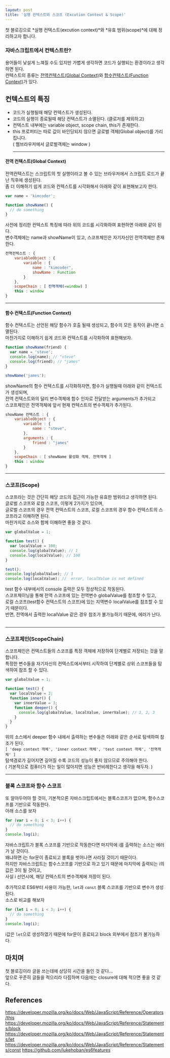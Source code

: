```yaml
---
layout: post
title: '실행 컨텍스트와 스코프 (Excution Context & Scope)'
---
```


첫 블로깅으로 *실행 컨텍스트(excution context)*와 *유효 범위(scope)*에 대해 정리하고자 합니다.

### 자바스크립트에서 컨텍스트란?

용어들이 낯설게 느껴질 수도 있지만 가볍게 생각하면 코드가 실행되는 환경이라고 생각하면 된다.<br/>
컨텍스트의 종류는 [전역컨텍스트(Global Context)](#globalContext)와 [함수컨텍스트(Function Context)](#functionContext)가 있다.<br/>

## 컨텍스트의 특징

- 코드가 실행될때 해당 컨텍스트가 생성된다.
- 코드의 실행이 종료될때 해당 컨텍스트가 소멸된다. (클로저를 제외하고)
- 컨텍스트 내부에는 variable object, scope chain, this가 존재한다.
- this 프로퍼티는 따로 값이 바인딩되지 않으면 글로벌 객체(Global object)를 가리킵니다.<br/>
  ( 웹브라우저에서 글로벌객체는 window )
  <hr />

#### <a name="globalContext"></a>전역 컨텍스트(Global Context)

전역컨텍스트는 스크립트의 첫 실행이라고 볼 수 있는 브라우저에서 스크립트 로드가 끝난 직후에 생성된다.<br/>
좀 더 이해하기 쉽게 코드와 컨텍스트를 시각화해서 아래와 같이 표현해보고자 한다.

```js
var name = 'kimcoder';

function showName() {
  // do something
}
```

사전에 정리한 컨텍스트 특징에 따라 위의 코드를 시각화하여 표현하면 아래와 같이 된다.<br/>
변수객체에는 name과 showName이 있고, 스코프체인은 자기자신인 전역객체만 존재한다.

```js
전역컨텍스트 : {
    variableObject : {
        variable : {
            name : "kimcoder",
            showName : Function
        }
    },
    scopeChain : [ 전역객체(=window) ]
    this : window
}
```

<hr />

#### <a name="functionContext"></a>함수 컨텍스트(Function Context)

함수 컨텍스트는 선언된 해당 함수가 호출 될때 생성되고, 함수의 모든 동작이 끝나면 소멸된다.<br/>
마찬가지로 이해하기 쉽게 코드와 컨텍스트를 시각화하여 표현해보자.

```js
function showName(friend) {
  var name = 'steve';
  console.log(name); // "steve"
  console.log(friend); // "james"
}

showName('james');
```

showName의 함수 컨텍스트를 시각화하자면, 함수가 실행될때 아래와 같이 컨텍스트가 생성되며,<br/>
전역 컨텍스트와의 달리 변수객체에 함수 인자로 전달받는 arguments가 추가되고<br/>
스코프체인은 전역객체에 앞서 현재 컨텍스트의 변수객체가 추가된다.<br/>

```js
showName 컨텍스트 : {
    variableObject : {
        variable : {
            name : "steve",
        },
        arguments : {
            friend : "james"
        }
    },
    scopeChain : [ showName 활성화 객체, 전역객체 ]
    this : window
}
```

<hr />

### <a name="scope"></a>스코프(Scope)

스코프라는 것은 간단히 해당 코드의 접근이 가능한 유효한 범위라고 생각하면 된다.<br/>
글로벌 스코프와 로컬 스코프, 이렇게 2가지가 있으며,<br/>
글로벌 스코프의 경우 전역 컨텍스트의 스코프, 로컬 스코프의 경우 함수 컨텍스트의 스코프라고 이해하면 된다.<br/>
마찬가지로 소스와 함께 이해하면 좋을 것 같다.<br/>

```js
var globalValue = 1;

function test() {
  var localValue = 100;
  console.log(globalValue); // 1
  console.log(localValue); // 100
}

test();
console.log(globalValue); // 1
console.log(localValue); //  error, localValue is not defined
```

test 함수 내부에서의 console 출력은 모두 정상적으로 작동된다.<br/>
스코프체이닝을 통해 전역 스코프에 있는 전역변수 globalValue를 참조할 수 있고,<br/>
로컬 스코프(test함수 컨텍스트의 스코프)에 있는 지역변수 localValue를 참조할 수 있기 때문이다.<br/>
반면, 전역에서 출력한 localValue 같은 경우 참조가 불가능하기 때문에, 에러가 난다.<br/><br/>

<hr />

### <a name="scopeChain"></a>스코프체인(ScopeChain)

스코프체인은 컨텍스트들의 스코프를 특정 객체에 저장하여 단계별로 저장되는 것을 말합니다.<br/>
특정한 변수들을 자기자신의 컨텍스트에서부터 시작하여 단계별로 상위 스코프들을 탐색하여 참조 할 수 있다.<br/>

```js
var globalValue = 1;

function test() {
  var localValue = 2;
  function inner() {
    var innerValue = 3;
    function deeper() {
      console.log(globalValue, localValue, innerValue); // 1, 2, 3
    }
  }
}
```

위의 소스에서 deeper 함수 내에서 출력하는 변수들은 아래와 같은 순서로 탐색하여 참조가 된다.<br/>
`[ 'deep context 객체', 'inner context 객체', 'test context 객체', '전역객체' ]`<br/>
탐색경로가 길어지면 길어질 수록 코드의 성능이 좋지 않으므로 주의해야 한다.<br/>
( 기본적으로 컴퓨터가 하는 일이 많아지면 성능은 반비례한다고 생각을 해두자. )<br/>

<hr />

### 블록 스코프와 함수 스코프

또 알아두어야 할 것이, 기본적으론 자바스크립트에서는 블록스코프가 없으며, 함수스코프를 기반으로 작동한다.<br/>
아래 소스를 보자<br/>

```js
for (var i = 0; i < 3; i++) {
  // do something
}
console.log(i);
```

자바스크립트가 블록 스코프를 기반으로 작동한다면 마지막에 i를 출력하는 소스는 에러가 날 것이다.<br/>
왜냐하면 i는 for문이 종료되고 블록을 벗어나면 사라질 것이기 때문이다.<br/>
하지만 자바스크립트는 함수스코프를 기반으로 하고 있기 때문에 마지막에 출력되는 i의 값은 3이 될 것이고,<br/>
사실 i 선언시에, 해당 컨텍스트의 변수객체에 저장이 된다.<br/>

추가적으로 ES6부터 사용이 가능한, `let`과 `const` 블록 스코프를 기반으로 변수가 생성된다.<br/>
소스로 비교를 해보자<br/>

```js
for (let i = 0; i < 3; i++) {
  // do something
}
console.log(i);
```

i값은 `let`으로 생성하였기 때문에 for문이 종료되고 block 외부에서 참조가 불가능하다.<br/>

## 마치며

첫 블로깅이라 글을 쓰는데에 상당히 시간을 들인 것 같다...<br/>
앞으로 꾸준히 글들을 적으리라 다짐하며 다음에는 closure에 대해 적으면 좋을 것 같다.<br/>

## References

https://developer.mozilla.org/ko/docs/Web/JavaScript/Reference/Operators/this
https://developer.mozilla.org/ko/docs/Web/JavaScript/Reference/Statements/block
https://developer.mozilla.org/ko/docs/Web/JavaScript/Reference/Statements/let
https://developer.mozilla.org/ko/docs/Web/JavaScript/Reference/Statements/const
https://github.com/lukehoban/es6features
